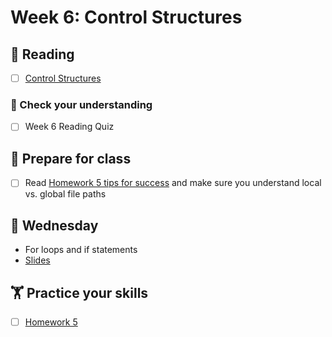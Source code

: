 # Week 6: Control Structures
  
## 📖 Reading

  - [ ] [Control Structures](https://srvanderplas.github.io/stat-computing-r-python/part-gen-prog/04-control-struct.html)

### 🎯 Check your understanding

- [ ] Week 6 Reading Quiz

## 🥣 Prepare for class

- [ ] Read [Homework 5 tips for success](../homework/05-tips-for-success.qmd) and make sure you understand local vs. global file paths

## 🐪 Wednesday

- For loops and if statements 
- [Slides](../slides/06-if-statements.qmd)

##  🏋️ Practice your skills

- [ ] [Homework 5](../homework/05-vectors.qmd)

